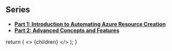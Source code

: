 ## Series
- [**Part 1: Introduction to Automating Azure Resource Creation**](/blog/bicep-part-one)
- [**Part 2: Advanced Concepts and Features**](/blog/bicep-part-two)

<!-- This default export overrides the default layout ensuring -->
<!--  that the FAQ component isn't wrapped by other elements -->
  return (
    <>
      {children}
    </>
  );
}